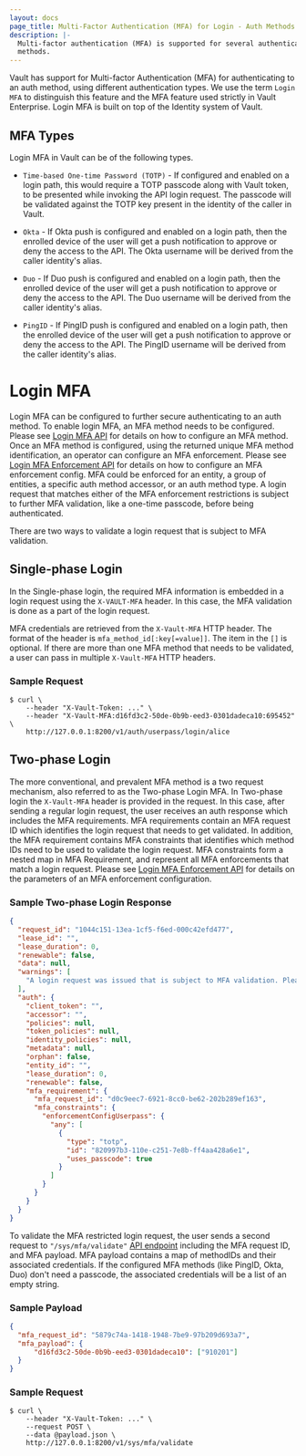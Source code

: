 ```yaml
---
layout: docs
page_title: Multi-Factor Authentication (MFA) for Login - Auth Methods
description: |-
  Multi-factor authentication (MFA) is supported for several authentication
  methods.
---
```


Vault has support for Multi-factor Authentication (MFA) for authenticating to
an auth method, using different authentication types. We use the term `Login MFA` to distinguish
this feature and the MFA feature used strictly in Vault Enterprise.
Login MFA is built on top of the Identity system of Vault.

## MFA Types

Login MFA in Vault can be of the following types.

- `Time-based One-time Password (TOTP)` - If configured and enabled on a login path,
  this would require a TOTP passcode along with Vault token, to be presented
  while invoking the API login request. The passcode will be validated against the
  TOTP key present in the identity of the caller in Vault.

- `Okta` - If Okta push is configured and enabled on a login path, then the enrolled
  device of the user will get a push notification to approve or deny the access
  to the API. The Okta username will be derived from the caller identity's
  alias.

- `Duo` - If Duo push is configured and enabled on a login path, then the enrolled
  device of the user will get a push notification to approve or deny the access
  to the API. The Duo username will be derived from the caller identity's
  alias.

- `PingID` - If PingID push is configured and enabled on a login path, then the
  enrolled device of the user will get a push notification to approve or deny
  the access to the API. The PingID username will be derived from the caller
  identity's alias.

# Login MFA

Login MFA can be configured to further secure authenticating to an auth method. To enable login
MFA, an MFA method needs to be configured. Please see [Login MFA API](/api/secret/identity/mfa) for details
on how to configure an MFA method. Once an MFA method is configured, using the returned unique MFA method identification,
an operator can configure an MFA enforcement. Please see [Login MFA Enforcement API](/api/secret/identity/mfa/login-enforcement)
for details on how to configure an MFA enforcement config. MFA could be enforced for an entity, a group of
entities, a specific auth method accessor, or an auth method type. A login request that matches
either of the MFA enforcement restrictions is subject to further MFA validation,
like a one-time passcode, before being authenticated.

There are two ways to validate a login request that is subject to MFA validation.

 ## Single-phase Login
 In the Single-phase login, the required MFA information is embedded in a login request using
 the `X-VAULT-MFA` header. In this case, the MFA validation is done
 as a part of the login request.

 MFA credentials are retrieved from the `X-Vault-MFA` HTTP header. The format of
 the header is `mfa_method_id[:key[=value]]`. The item in the `[]` is optional. If there are more than
 one MFA method that needs to be validated, a user can pass in multiple `X-Vault-MFA` HTTP headers.

 ### Sample Request

 ```shell-session
 $ curl \
     --header "X-Vault-Token: ..." \
     --header "X-Vault-MFA:d16fd3c2-50de-0b9b-eed3-0301dadeca10:695452" \
     http://127.0.0.1:8200/v1/auth/userpass/login/alice
 ```

 ## Two-phase Login
 The more conventional, and prevalent MFA method is a two request mechanism, also referred to as the Two-phase Login MFA.
 In Two-phase login the `X-Vault-MFA` header is provided in the request. In this case, after sending a regular login request,
 the user receives an auth response which includes the MFA requirements. MFA requirements contain an MFA request ID
 which identifies the login request that needs to get validated. In addition, the MFA requirement contains MFA constraints
 that identifies which method IDs need to be used to validate the login request. MFA constraints
 form a nested map in MFA Requirement, and represent all MFA enforcements that match a login request.
 Please see [Login MFA Enforcement API](/api/secret/identity/mfa/login-enforcement)
 for details on the parameters of an MFA enforcement configuration.

### Sample Two-phase Login Response

```json
{
  "request_id": "1044c151-13ea-1cf5-f6ed-000c42efd477",
  "lease_id": "",
  "lease_duration": 0,
  "renewable": false,
  "data": null,
  "warnings": [
    "A login request was issued that is subject to MFA validation. Please make sure to validate the login by sending another request to mfa/validate endpoint."
  ],
  "auth": {
    "client_token": "",
    "accessor": "",
    "policies": null,
    "token_policies": null,
    "identity_policies": null,
    "metadata": null,
    "orphan": false,
    "entity_id": "",
    "lease_duration": 0,
    "renewable": false,
    "mfa_requirement": {
      "mfa_request_id": "d0c9eec7-6921-8cc0-be62-202b289ef163",
      "mfa_constraints": {
        "enforcementConfigUserpass": {
          "any": [
            {
              "type": "totp",
              "id": "820997b3-110e-c251-7e8b-ff4aa428a6e1",
              "uses_passcode": true
            }
          ]
        }
      }
    }
  }
}
```

 To validate the MFA restricted login request, the user sends a second request to `"/sys/mfa/validate"` [API endpoint](/sys/mfa/validate)
 including the MFA request ID, and MFA payload. MFA payload contains a map of methodIDs and their associated credentials.
 If the configured MFA methods (like PingID, Okta, Duo) don't need a passcode, the associated
 credentials will be a list of an empty string.

### Sample Payload

```json
{
  "mfa_request_id": "5879c74a-1418-1948-7be9-97b209d693a7",
  "mfa_payload": {
      "d16fd3c2-50de-0b9b-eed3-0301dadeca10": ["910201"]
  }
}
```

### Sample Request

```shell-session
$ curl \
    --header "X-Vault-Token: ..." \
    --request POST \
    --data @payload.json \
    http://127.0.0.1:8200/v1/sys/mfa/validate
```



